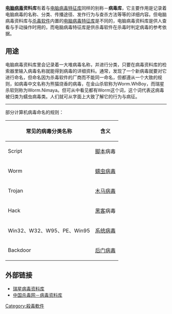 '''[[电脑病毒|电脑病毒]]资料库'''有着与[[电脑病毒特征库|电脑病毒特征库]]同样的别称－'''病毒库'''，它主要作用是记录着电脑病毒的名称、分类、传播途径、发作行为与查杀方法等等的详细内容。但电脑病毒资料库与[[杀毒软件|杀毒软件]]内置的[[电脑病毒特征库|电脑病毒特征库]]是不同的，电脑病毒资料库是供人查看与手动操作时用的，而电脑病毒特征库是供杀毒软件在杀毒时判定病毒的参考依据。

==用途==
电脑病毒资料库里会记录着一大堆病毒名称，并进行分类，只要在病毒资料库的检索器里输入病毒名称就能得到病毒的详细资料。通常，发现了一个新病毒就要对它进行命名，但命名因为杀毒软件的厂商而不能同一命名，但都遵从一个大致的规则，如病毒中文名称为熊猫烧香的病毒，在金山杀软称为Worm.WhBoy，而瑞星杀软则称为Worm.Nimaya。但可从中看见都有Worm这个词，这个词代表这病毒被归类为蠕虫病毒类。人们就可从字面上大致了解它的行为与病征。

----
部分计算机病毒命名的规则：
{| class="wikitable"
!常见的病毒分类名称!!含义
|- 
| Script||[[脚本|脚本]]病毒
|- 
| Worm||[[蠕虫病毒|蠕虫病毒]]
|- 
| Trojan||[[木马病毒|木马病毒]]
|- 
| Hack||[[黑客|黑客]]病毒
|- 
| Win32、W32、W95、PE、Win95||[[系统病毒|系统病毒]]
|-
| Backdoor||[[后门病毒|后门病毒]]
|}

==外部链接==
*[https://web.archive.org/web/20090615224448/http://viruslist.rising.com.cn/ 瑞星病毒资料库]
*[http://www.viruschina.com/news/vdatabase.asp 中国杀毒网－病毒资料库] {{Wayback|url=http://www.viruschina.com/news/vdatabase.asp |date=20090620183011 }}

[[Category:殺毒軟件|Category:殺毒軟件]]